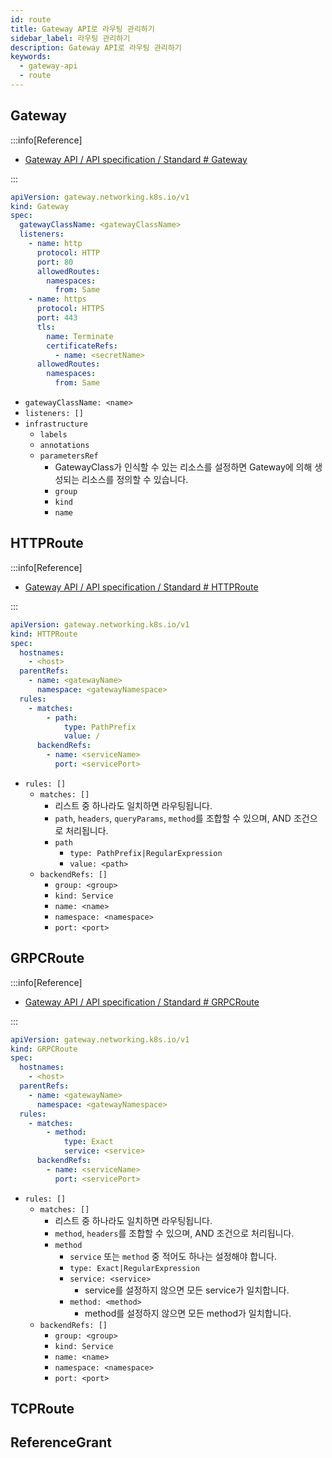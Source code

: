 ```yaml
---
id: route
title: Gateway API로 라우팅 관리하기
sidebar_label: 라우팅 관리하기
description: Gateway API로 라우팅 관리하기
keywords:
  - gateway-api
  - route
---
```


## Gateway

:::info[Reference]

- [Gateway API / API specification / Standard # Gateway](https://gateway-api.sigs.k8s.io/reference/spec/#gateway)

:::

```yaml
apiVersion: gateway.networking.k8s.io/v1
kind: Gateway
spec:
  gatewayClassName: <gatewayClassName>
  listeners:
    - name: http
      protocol: HTTP
      port: 80
      allowedRoutes:
        namespaces:
          from: Same
    - name: https
      protocol: HTTPS
      port: 443
      tls:
        name: Terminate
        certificateRefs:
          - name: <secretName>
      allowedRoutes:
        namespaces:
          from: Same
```

- `gatewayClassName: <name>`
- `listeners: []`
- `infrastructure`
  - `labels`
  - `annotations`
  - `parametersRef`
    - GatewayClass가 인식할 수 있는 리소스를 설정하면 Gateway에 의해 생성되는 리소스를 정의할 수 있습니다.
    - `group`
    - `kind`
    - `name`

## HTTPRoute

:::info[Reference]

- [Gateway API / API specification / Standard # HTTPRoute](https://gateway-api.sigs.k8s.io/reference/spec/#httproute)

:::

```yaml
apiVersion: gateway.networking.k8s.io/v1
kind: HTTPRoute
spec:
  hostnames:
    - <host>
  parentRefs:
    - name: <gatewayName>
      namespace: <gatewayNamespace>
  rules:
    - matches:
        - path:
            type: PathPrefix
            value: /
      backendRefs:
        - name: <serviceName>
          port: <servicePort>
```

- `rules: []`
  - `matches: []`
    - 리스트 중 하나라도 일치하면 라우팅됩니다.
    - `path`, `headers`, `queryParams`, `method`를 조합할 수 있으며, AND 조건으로 처리됩니다.
    - `path`
      - `type: PathPrefix|RegularExpression`
      - `value: <path>`
  - `backendRefs: []`
    - `group: <group>`
    - `kind: Service`
    - `name: <name>`
    - `namespace: <namespace>`
    - `port: <port>`

## GRPCRoute

:::info[Reference]

- [Gateway API / API specification / Standard # GRPCRoute](https://gateway-api.sigs.k8s.io/reference/spec/#grpcroute)

:::

```yaml
apiVersion: gateway.networking.k8s.io/v1
kind: GRPCRoute
spec:
  hostnames:
    - <host>
  parentRefs:
    - name: <gatewayName>
      namespace: <gatewayNamespace>
  rules:
    - matches:
        - method:
            type: Exact
            service: <service>
      backendRefs:
        - name: <serviceName>
          port: <servicePort>
```

- `rules: []`
  - `matches: []`
    - 리스트 중 하나라도 일치하면 라우팅됩니다.
    - `method`, `headers`를 조합할 수 있으며, AND 조건으로 처리됩니다.
    - `method`
      - `service` 또는 `method` 중 적어도 하나는 설정해야 합니다.
      - `type: Exact|RegularExpression`
      - `service: <service>`
        - service를 설정하지 않으면 모든 service가 일치합니다.
      - `method: <method>`
        - method를 설정하지 않으면 모든 method가 일치합니다.
  - `backendRefs: []`
    - `group: <group>`
    - `kind: Service`
    - `name: <name>`
    - `namespace: <namespace>`
    - `port: <port>`

## TCPRoute

## ReferenceGrant
